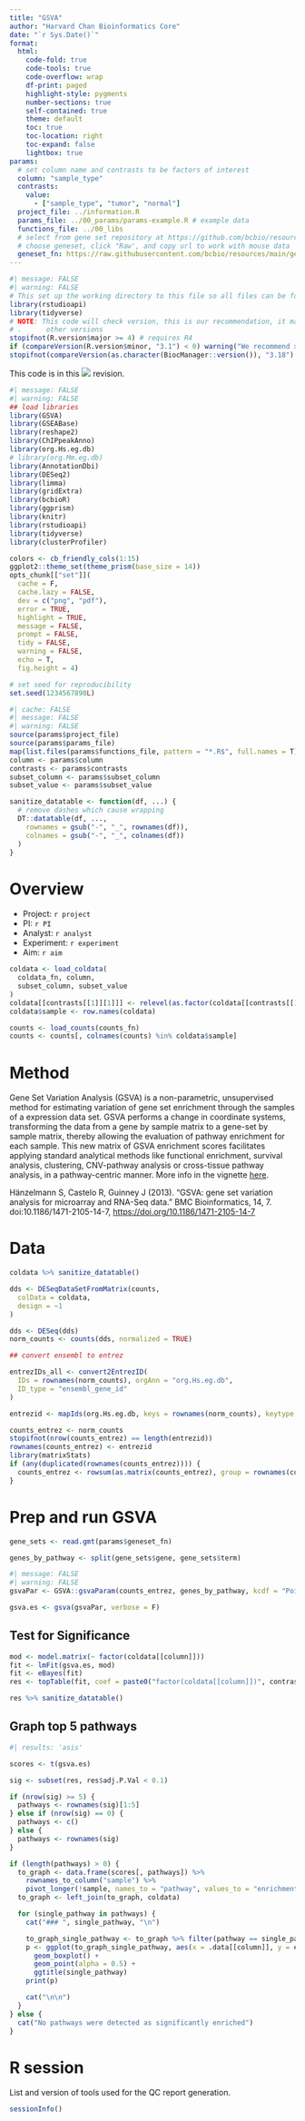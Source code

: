 ```yaml
---
title: "GSVA"
author: "Harvard Chan Bioinformatics Core"
date: "`r Sys.Date()`"
format:
  html:
    code-fold: true
    code-tools: true
    code-overflow: wrap
    df-print: paged
    highlight-style: pygments
    number-sections: true
    self-contained: true
    theme: default
    toc: true
    toc-location: right
    toc-expand: false
    lightbox: true
params:
  # set column name and contrasts to be factors of interest
  column: "sample_type"
  contrasts:
    value:
      - ["sample_type", "tumor", "normal"]
  project_file: ../information.R
  params_file: ../00_params/params-example.R # example data
  functions_file: ../00_libs
  # select from gene set repository at https://github.com/bcbio/resources/tree/main/gene_sets/gene_sets
  # choose geneset, click "Raw', and copy url to work with mouse data
  geneset_fn: https://raw.githubusercontent.com/bcbio/resources/main/gene_sets/gene_sets/20240904/human/h.all.v2024.1.Hs.entrez.gmt
---
```


```r
#| message: FALSE
#| warning: FALSE
# This set up the working directory to this file so all files can be found
library(rstudioapi)
library(tidyverse)
# NOTE: This code will check version, this is our recommendation, it may work
# .      other versions
stopifnot(R.version$major >= 4) # requires R4
if (compareVersion(R.version$minor, "3.1") < 0) warning("We recommend >= R4.3.1")
stopifnot(compareVersion(as.character(BiocManager::version()), "3.18") >= 0)
```

This code is in this ![](https://img.shields.io/badge/status-draft-grey) revision.

```r
#| message: FALSE
#| warning: FALSE
## load libraries
library(GSVA)
library(GSEABase)
library(reshape2)
library(ChIPpeakAnno)
library(org.Hs.eg.db)
# library(org.Mm.eg.db)
library(AnnotationDbi)
library(DESeq2)
library(limma)
library(gridExtra)
library(bcbioR)
library(ggprism)
library(knitr)
library(rstudioapi)
library(tidyverse)
library(clusterProfiler)

colors <- cb_friendly_cols(1:15)
ggplot2::theme_set(theme_prism(base_size = 14))
opts_chunk[["set"]](
  cache = F,
  cache.lazy = FALSE,
  dev = c("png", "pdf"),
  error = TRUE,
  highlight = TRUE,
  message = FALSE,
  prompt = FALSE,
  tidy = FALSE,
  warning = FALSE,
  echo = T,
  fig.height = 4)

# set seed for reproducibility
set.seed(1234567890L)
```


```r
#| cache: FALSE
#| message: FALSE
#| warning: FALSE
source(params$project_file)
source(params$params_file)
map(list.files(params$functions_file, pattern = "*.R$", full.names = T), source) %>% invisible()
column <- params$column
contrasts <- params$contrasts
subset_column <- params$subset_column
subset_value <- params$subset_value
```

```r
sanitize_datatable <- function(df, ...) {
  # remove dashes which cause wrapping
  DT::datatable(df, ...,
    rownames = gsub("-", "_", rownames(df)),
    colnames = gsub("-", "_", colnames(df))
  )
}
```

# Overview

-   Project: `r project`
-   PI: `r PI`
-   Analyst: `r analyst`
-   Experiment: `r experiment`
-   Aim: `r aim`

```r
coldata <- load_coldata(
  coldata_fn, column,
  subset_column, subset_value
)
coldata[[contrasts[[1]][1]]] <- relevel(as.factor(coldata[[contrasts[[1]][1]]]), contrasts[[1]][3])
coldata$sample <- row.names(coldata)

counts <- load_counts(counts_fn)
counts <- counts[, colnames(counts) %in% coldata$sample]
```

# Method

Gene Set Variation Analysis (GSVA) is a non-parametric, unsupervised method for estimating variation of gene set enrichment through the samples of a expression data set. GSVA performs a change in coordinate systems, transforming the data from a gene by sample matrix to a gene-set by sample matrix, thereby allowing the evaluation of pathway enrichment for each sample. This new matrix of GSVA enrichment scores facilitates applying standard analytical methods like functional enrichment, survival analysis, clustering, CNV-pathway analysis or cross-tissue pathway analysis, in a pathway-centric manner. More info in the vignette [here](https://bioconductor.org/packages/release/bioc/vignettes/GSVA/inst/doc/GSVA.html).

Hänzelmann S, Castelo R, Guinney J (2013). “GSVA: gene set variation analysis for microarray and RNA-Seq data.” BMC Bioinformatics, 14, 7. doi:10.1186/1471-2105-14-7, [https://doi.org/10.1186/1471-2105-14-7](https://doi.org/10.1186/1471-2105-14-7)

# Data

```r
coldata %>% sanitize_datatable()
```

```r
dds <- DESeqDataSetFromMatrix(counts,
  colData = coldata,
  design = ~1
)

dds <- DESeq(dds)
norm_counts <- counts(dds, normalized = TRUE)
```


```r
## convert ensembl to entrez

entrezIDs_all <- convert2EntrezID(
  IDs = rownames(norm_counts), orgAnn = "org.Hs.eg.db",
  ID_type = "ensembl_gene_id"
)

entrezid <- mapIds(org.Hs.eg.db, keys = rownames(norm_counts), keytype = "ENSEMBL", column = "ENTREZID")

counts_entrez <- norm_counts
stopifnot(nrow(counts_entrez) == length(entrezid))
rownames(counts_entrez) <- entrezid
library(matrixStats)
if (any(duplicated(rownames(counts_entrez)))) {
  counts_entrez <- rowsum(as.matrix(counts_entrez), group = rownames(counts_entrez))
}
```


# Prep and run GSVA

```r
gene_sets <- read.gmt(params$geneset_fn)

genes_by_pathway <- split(gene_sets$gene, gene_sets$term)
```


```r
#| message: FALSE
#| warning: FALSE
gsvaPar <- GSVA::gsvaParam(counts_entrez, genes_by_pathway, kcdf = "Poisson")

gsva.es <- gsva(gsvaPar, verbose = F)
```

## Test for Significance

```r
mod <- model.matrix(~ factor(coldata[[column]]))
fit <- lmFit(gsva.es, mod)
fit <- eBayes(fit)
res <- topTable(fit, coef = paste0("factor(coldata[[column]])", contrasts[[1]][2]), number = Inf, sort.by = "P")

res %>% sanitize_datatable()
```

## Graph top 5 pathways
::: {.panel-tabset}

```r
#| results: 'asis'

scores <- t(gsva.es)

sig <- subset(res, res$adj.P.Val < 0.1)

if (nrow(sig) >= 5) {
  pathways <- rownames(sig)[1:5]
} else if (nrow(sig) == 0) {
  pathways <- c()
} else {
  pathways <- rownames(sig)
}

if (length(pathways) > 0) {
  to_graph <- data.frame(scores[, pathways]) %>%
    rownames_to_column("sample") %>%
    pivot_longer(!sample, names_to = "pathway", values_to = "enrichment_score")
  to_graph <- left_join(to_graph, coldata)

  for (single_pathway in pathways) {
    cat("### ", single_pathway, "\n")

    to_graph_single_pathway <- to_graph %>% filter(pathway == single_pathway)
    p <- ggplot(to_graph_single_pathway, aes(x = .data[[column]], y = enrichment_score)) +
      geom_boxplot() +
      geom_point(alpha = 0.5) +
      ggtitle(single_pathway)
    print(p)

    cat("\n\n")
  }
} else {
  cat("No pathways were detected as significantly enriched")
}
```

:::

# R session

List and version of tools used for the QC report generation.

```r
sessionInfo()
```
